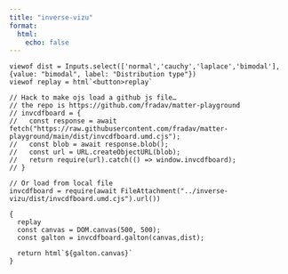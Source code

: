 ```yaml
---
title: "inverse-vizu"
format:
  html: 
    echo: false  
---
```


```ojs
viewof dist = Inputs.select(['normal','cauchy','laplace','bimodal'], {value: "bimodal", label: "Distribution type"})
viewof replay = html`<button>replay`
```



```ojs
// Hack to make ojs load a github js file…
// the repo is https://github.com/fradav/matter-playground
// invcdfboard = {
//   const response = await fetch("https://raw.githubusercontent.com/fradav/matter-playground/main/dist/invcdfboard.umd.cjs");
//   const blob = await response.blob();
//   const url = URL.createObjectURL(blob);
//   return require(url).catch(() => window.invcdfboard);
// }

// Or load from local file
invcdfboard = require(await FileAttachment("../inverse-vizu/dist/invcdfboard.umd.cjs").url())

{
  replay
  const canvas = DOM.canvas(500, 500);
  const galton = invcdfboard.galton(canvas,dist);
  
  return html`${galton.canvas}`
}
```